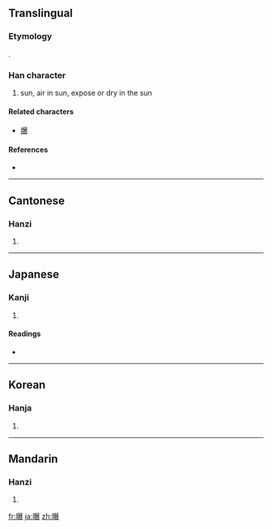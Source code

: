 ==Translingual==

===Etymology===
{{Han compound|日|暴|ls=psc|c1=s|t1=sun|c2=p}}.

===Han character===
{{Han char|rn=72|rad=日|as=15|sn=19|four=6603<sub>2</sub>|canj=日日廿水 (AATE)}}

# sun, air in sun, expose or dry in the sun

====Related characters====
{{rfc-header|Related characters|lang=mul}}
* [[爆]]

====References====
* {{Han ref|kx=0501.180|dkj=14239|dj=0871.280|hdz=21540.130|uh=66DD|ud=26333|bh=C36E|bd=50030}}

----

==Cantonese==

===Hanzi===
{{yue-hanzi|jyut=|y=buk6}}

# {{defn|Cantonese}}

----

==Japanese==

===Kanji===
{{ja-kanji|grade=|rs=日15}}

# {{defn|Japanese}}

====Readings====
* {{ja-readings|on=[[ばく]] (baku)|kun=[[さらす]] (sarasu)}}

----

==Korean==

===Hanja===
{{ko-hanja|hangeul=[[포]], [[폭]]|eumhun=|rv=po, pok|mr=p'o, p'ok|y=pho, phok}}

# {{defn|Korean}}

----

==Mandarin==

===Hanzi===
{{cmn-hanzi|pin=[[pù]] ([[pu4]])|wg=p'u<sup>4</sup>}}

# {{defn|Mandarin}}

[[fr:曝]]
[[ja:曝]]
[[zh:曝]]